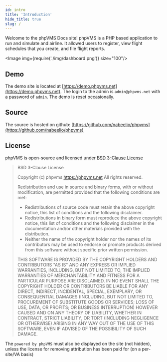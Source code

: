 ```yaml
---
id: intro
title: 'Introduction'
hide_title: true
slug: /
---
```



Welcome to the phpVMS Docs site! phpVMS is a PHP based application to run and simulate and airline. It allowed users to register, view flight schedules that you create, and file flight reports.

<Image img={require('./img/dashboard.png')} size="100"/>

## Demo

The demo site is located at [https://demo.phpvms.net](https://demo.phpvms.net). The login to the admin is `admin@phpvms.net` with a password of `admin`. The demo is reset occasionally.

## Source

The source is hosted on github: [https://github.com/nabeelio/phpvms](https://github.com/nabeelio/phpvms)

## License

phpVMS is open-source and licensed under [BSD 3-Clause License](https://opensource.org/licenses/BSD-3-Clause)

> BSD 3-Clause License
> 
> Copyright (c) phpvms https://phpvms.net
> All rights reserved.
> 
> Redistribution and use in source and binary forms, with or without
> modification, are permitted provided that the following conditions are met:
>
> * Redistributions of source code must retain the above copyright notice, this
>   list of conditions and the following disclaimer.
> * Redistributions in binary form must reproduce the above copyright notice,
>   this list of conditions and the following disclaimer in the documentation
>   and/or other materials provided with the distribution.
> * Neither the name of the copyright holder nor the names of its
>   contributors may be used to endorse or promote products derived from
>   this software without specific prior written permission.
>
> THIS SOFTWARE IS PROVIDED BY THE COPYRIGHT HOLDERS AND CONTRIBUTORS "AS IS"
> AND ANY EXPRESS OR IMPLIED WARRANTIES, INCLUDING, BUT NOT LIMITED TO, THE
> IMPLIED WARRANTIES OF MERCHANTABILITY AND FITNESS FOR A PARTICULAR PURPOSE ARE
> DISCLAIMED. IN NO EVENT SHALL THE COPYRIGHT HOLDER OR CONTRIBUTORS BE LIABLE
> FOR ANY DIRECT, INDIRECT, INCIDENTAL, SPECIAL, EXEMPLARY, OR CONSEQUENTIAL
> DAMAGES (INCLUDING, BUT NOT LIMITED TO, PROCUREMENT OF SUBSTITUTE GOODS OR
> SERVICES; LOSS OF USE, DATA, OR PROFITS; OR BUSINESS INTERRUPTION) HOWEVER
> CAUSED AND ON ANY THEORY OF LIABILITY, WHETHER IN CONTRACT, STRICT LIABILITY,
> OR TORT (INCLUDING NEGLIGENCE OR OTHERWISE) ARISING IN ANY WAY OUT OF THE USE
> OF THIS SOFTWARE, EVEN IF ADVISED OF THE POSSIBILITY OF SUCH DAMAGE.

The `powered by phpVMS` must also be displayed on the site (not hidden), unless the license for removing attribution has been paid for (on a per-site/VA basis)
